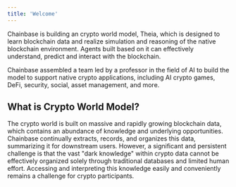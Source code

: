 ```yaml
---
title: 'Welcome'
---
```


Chainbase is building an crypto world model, Theia, which is designed to learn blockchain data and realize simulation and reasoning of the native blockchain environment. Agents built based on it can effectively understand, predict and interact with the blockchain.

Chainbase assembled a team led by a professor in the field of AI to build the model to support native crypto applications, including AI crypto games, DeFi, security, social, asset management, and more.

## What is Crypto World Model?

The crypto world is built on massive and rapidly growing blockchain data, which contains an abundance of knowledge and underlying opportunities. Chainbase continually extracts, records, and organizes this data, summarizing it for downstream users. However, a significant and persistent challenge is that the vast "dark knowledge" within crypto data cannot be effectively organized solely through traditional databases and limited human effort. Accessing and interpreting this knowledge easily and conveniently remains a challenge for crypto participants.